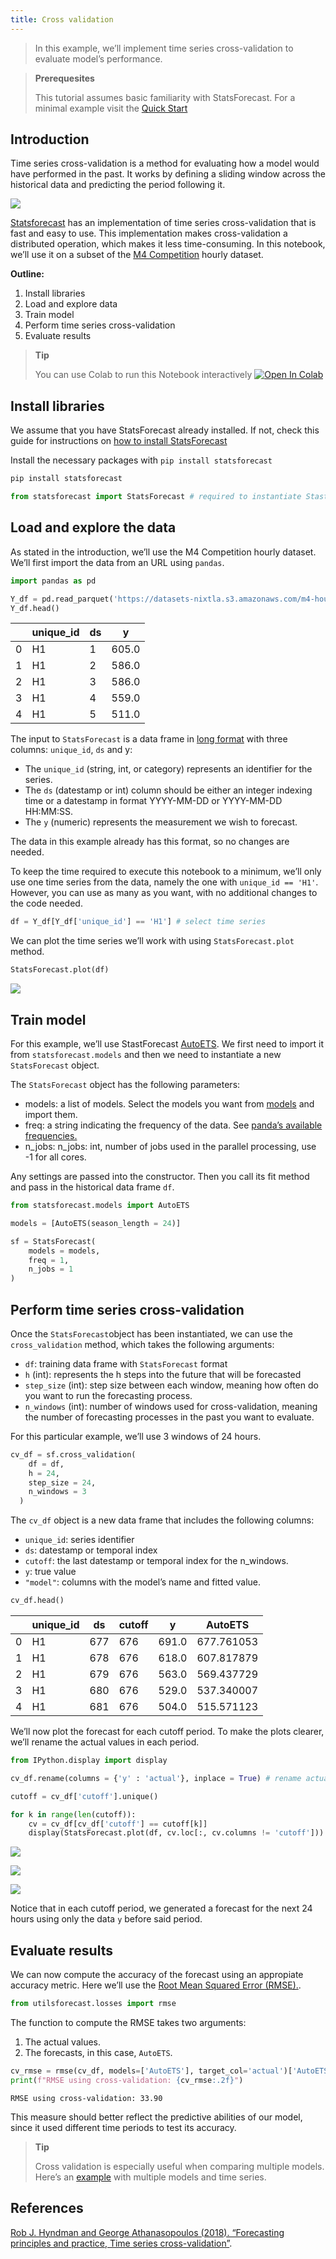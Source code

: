 ```yaml
---
title: Cross validation
---
```


> In this example, we’ll implement time series cross-validation to
> evaluate model’s performance.

> **Prerequesites**
>
> This tutorial assumes basic familiarity with StatsForecast. For a
> minimal example visit the [Quick
> Start](../getting-started/1_Getting_Started_short)

## Introduction

Time series cross-validation is a method for evaluating how a model
would have performed in the past. It works by defining a sliding window
across the historical data and predicting the period following it.

![](https://raw.githubusercontent.com/Nixtla/statsforecast/main/nbs/imgs/ChainedWindows.gif)

[Statsforecast](../../statsforecast) has an implementation of time
series cross-validation that is fast and easy to use. This
implementation makes cross-validation a distributed operation, which
makes it less time-consuming. In this notebook, we’ll use it on a subset
of the [M4
Competition](https://www.sciencedirect.com/science/article/pii/S0169207019301128)
hourly dataset.

**Outline:**

1.  Install libraries
2.  Load and explore data
3.  Train model
4.  Perform time series cross-validation
5.  Evaluate results

> **Tip**
>
> You can use Colab to run this Notebook interactively
> <a href="https://colab.research.google.com/github/Nixtla/statsforecast/blob/main/nbs/docs/tutorials/CrossValidation.ipynb" target="_parent"><img src="https://colab.research.google.com/assets/colab-badge.svg" alt="Open In Colab"/></a>

## Install libraries

We assume that you have StatsForecast already installed. If not, check
this guide for instructions on [how to install
StatsForecast](../getting-started/0_Installation)

Install the necessary packages with `pip install statsforecast`

```python
pip install statsforecast
```


```python
from statsforecast import StatsForecast # required to instantiate StastForecast object and use cross-validation method
```

## Load and explore the data

As stated in the introduction, we’ll use the M4 Competition hourly
dataset. We’ll first import the data from an URL using `pandas`.

```python
import pandas as pd
```


```python
Y_df = pd.read_parquet('https://datasets-nixtla.s3.amazonaws.com/m4-hourly.parquet') # load the data
Y_df.head()
```

|     | unique_id | ds  | y     |
|-----|-----------|-----|-------|
| 0   | H1        | 1   | 605.0 |
| 1   | H1        | 2   | 586.0 |
| 2   | H1        | 3   | 586.0 |
| 3   | H1        | 4   | 559.0 |
| 4   | H1        | 5   | 511.0 |

The input to `StatsForecast` is a data frame in [long
format](https://www.theanalysisfactor.com/wide-and-long-data/) with
three columns: `unique_id`, `ds` and y:

-   The `unique_id` (string, int, or category) represents an identifier
    for the series.
-   The `ds` (datestamp or int) column should be either an integer
    indexing time or a datestamp in format YYYY-MM-DD or YYYY-MM-DD
    HH:MM:SS.
-   The `y` (numeric) represents the measurement we wish to forecast.

The data in this example already has this format, so no changes are
needed.

To keep the time required to execute this notebook to a minimum, we’ll
only use one time series from the data, namely the one with
`unique_id == 'H1'`. However, you can use as many as you want, with no
additional changes to the code needed.

```python
df = Y_df[Y_df['unique_id'] == 'H1'] # select time series
```

We can plot the time series we’ll work with using `StatsForecast.plot`
method.

```python
StatsForecast.plot(df)
```

![](CrossValidation_files/figure-markdown_strict/cell-7-output-1.png)

## Train model

For this example, we’ll use StastForecast [AutoETS](../models/AutoETS).
We first need to import it from `statsforecast.models` and then we need
to instantiate a new `StatsForecast` object.

The `StatsForecast` object has the following parameters:

-   models: a list of models. Select the models you want from
    [models](../../models/) and import them.
-   freq: a string indicating the frequency of the data. See [panda’s
    available
    frequencies.](https://pandas.pydata.org/pandas-docs/stable/user_guide/timeseries.html#offset-aliases)
-   n_jobs: n_jobs: int, number of jobs used in the parallel processing,
    use -1 for all cores.

Any settings are passed into the constructor. Then you call its fit
method and pass in the historical data frame `df`.

```python
from statsforecast.models import AutoETS
```


```python
models = [AutoETS(season_length = 24)]

sf = StatsForecast(
    models = models,
    freq = 1,
    n_jobs = 1
)
```

## Perform time series cross-validation

Once the `StatsForecast`object has been instantiated, we can use the
`cross_validation` method, which takes the following arguments:

-   `df`: training data frame with `StatsForecast` format
-   `h` (int): represents the h steps into the future that will be
    forecasted
-   `step_size` (int): step size between each window, meaning how often
    do you want to run the forecasting process.
-   `n_windows` (int): number of windows used for cross-validation,
    meaning the number of forecasting processes in the past you want to
    evaluate.

For this particular example, we’ll use 3 windows of 24 hours.

```python
cv_df = sf.cross_validation(
    df = df,
    h = 24,
    step_size = 24,
    n_windows = 3
  )
```

The `cv_df` object is a new data frame that includes the following
columns:

-   `unique_id`: series identifier
-   `ds`: datestamp or temporal index
-   `cutoff`: the last datestamp or temporal index for the n_windows.
-   `y`: true value
-   `"model"`: columns with the model’s name and fitted value.

```python
cv_df.head()
```

|     | unique_id | ds  | cutoff | y     | AutoETS    |
|-----|-----------|-----|--------|-------|------------|
| 0   | H1        | 677 | 676    | 691.0 | 677.761053 |
| 1   | H1        | 678 | 676    | 618.0 | 607.817879 |
| 2   | H1        | 679 | 676    | 563.0 | 569.437729 |
| 3   | H1        | 680 | 676    | 529.0 | 537.340007 |
| 4   | H1        | 681 | 676    | 504.0 | 515.571123 |

We’ll now plot the forecast for each cutoff period. To make the plots
clearer, we’ll rename the actual values in each period.

```python
from IPython.display import display
```


```python
cv_df.rename(columns = {'y' : 'actual'}, inplace = True) # rename actual values

cutoff = cv_df['cutoff'].unique()

for k in range(len(cutoff)):
    cv = cv_df[cv_df['cutoff'] == cutoff[k]]
    display(StatsForecast.plot(df, cv.loc[:, cv.columns != 'cutoff']))
```

![](CrossValidation_files/figure-markdown_strict/cell-13-output-1.png)

![](CrossValidation_files/figure-markdown_strict/cell-13-output-2.png)

![](CrossValidation_files/figure-markdown_strict/cell-13-output-3.png)

Notice that in each cutoff period, we generated a forecast for the next
24 hours using only the data `y` before said period.

## Evaluate results

We can now compute the accuracy of the forecast using an appropiate
accuracy metric. Here we’ll use the [Root Mean Squared Error
(RMSE).](https://en.wikipedia.org/wiki/Root-mean-square_deviation).

```python
from utilsforecast.losses import rmse
```

The function to compute the RMSE takes two arguments:

1.  The actual values.  
2.  The forecasts, in this case, `AutoETS`.

```python
cv_rmse = rmse(cv_df, models=['AutoETS'], target_col='actual')['AutoETS'].item()
print(f"RMSE using cross-validation: {cv_rmse:.2f}")
```

``` text
RMSE using cross-validation: 33.90
```

This measure should better reflect the predictive abilities of our
model, since it used different time periods to test its accuracy.

> **Tip**
>
> Cross validation is especially useful when comparing multiple models.
> Here’s an [example](../getting-started/2_Getting_Started_complete)
> with multiple models and time series.

## References

[Rob J. Hyndman and George Athanasopoulos (2018). “Forecasting
principles and practice, Time series
cross-validation”](https://otexts.com/fpp3/tscv.html).

